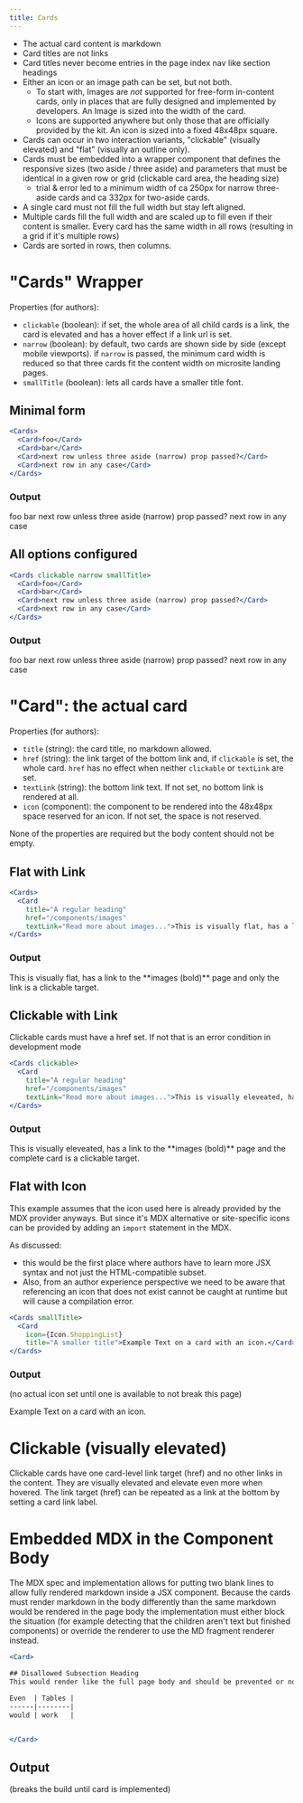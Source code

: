 ```yaml
---
title: Cards
---
```


 * The actual card content is markdown
 * Card titles are not links
 * Card titles never become entries in the page index nav like section headings
 * Either an icon or an image path can be set, but not both.
   * To start with, Images are _not_ supported for free-form in-content cards, only in places that are fully designed and implemented by developers. An Image is sized into the width of the card.
   * Icons are supported anywhere but only those that are officially provided by the kit. An icon is sized into a fixed 48x48px square.
 * Cards can occur in two interaction variants, "clickable" (visually elevated) and "flat" (visually an outline only).
 * Cards must be embedded into a wrapper component that defines the responsive sizes (two aside / three aside) and parameters that must be identical in a given row or grid (clickable card area, the heading size)
   * trial & error led to a minimum width of ca 250px for narrow three-aside cards and ca 332px for two-aside cards.
 * A single card must not fill the full width but stay left aligned.
 * Multiple cards fill the full width and are scaled up to fill even if their content is smaller. Every card has the same width in all rows (resulting in a grid if it's multiple rows)
 * Cards are sorted in rows, then columns.

# "Cards" Wrapper

 Properties (for authors):
 * `clickable` (boolean): if set, the whole area of all child cards is a link, the card is elevated and has a hover effect if a link url is set.
 * `narrow` (boolean): by default, two cards are shown side by side (except mobile viewports). if `narrow` is passed, the minimum card width is reduced so that three cards fit the content width on microsite landing pages.
 * `smallTitle` (boolean): lets all cards have a smaller title font.

## Minimal form

```jsx
<Cards>
  <Card>foo</Card>
  <Card>bar</Card>
  <Card>next row unless three aside (narrow) prop passed?</Card>
  <Card>next row in any case</Card>
</Cards>
```
### Output

<Cards>
  <Card>foo</Card>
  <Card>bar</Card>
  <Card>next row unless three aside (narrow) prop passed?</Card>
  <Card>next row in any case</Card>
</Cards>


## All options configured

```jsx
<Cards clickable narrow smallTitle>
  <Card>foo</Card>
  <Card>bar</Card>
  <Card>next row unless three aside (narrow) prop passed?</Card>
  <Card>next row in any case</Card>
</Cards>
```

### Output

<Cards clickable narrow smallTitle>
  <Card>foo</Card>
  <Card>bar</Card>
  <Card>next row unless three aside (narrow) prop passed?</Card>
  <Card>next row in any case</Card>
</Cards>

# "Card": the actual card

Properties (for authors):
 * `title` (string): the card title, no markdown allowed.
 * `href` (string): the link target of the bottom link and, if `clickable` is set, the whole card. `href` has no effect when neither `clickable` or `textLink` are set.
 * `textLink` (string): the bottom link text. If not set, no bottom link is rendered at all.
 * `icon` (component): the component to be rendered into the 48x48px space reserved for an icon. If not set, the space is not reserved.

None of the properties are required but the body content should not be empty.

## Flat with Link

```jsx
<Cards>
  <Card
    title="A regular heading"
    href="/components/images"
    textLink="Read more about images...">This is visually flat, has a link to the **images (bold)** page and only the link is a clickable target.</Card>
</Cards>
```

### Output

<Cards>
  <Card
    title="A regular heading"
    href="/components/images"
    textLink="Read more about images...">This is visually flat, has a link to the **images (bold)** page and only the link is a clickable target.</Card>
</Cards>

## Clickable with Link

<Info>Clickable cards must have a href set. If not that is an error condition in development mode</Info>

```jsx
<Cards clickable>
  <Card
    title="A regular heading"
    href="/components/images"
    textLink="Read more about images...">This is visually eleveated, has a link to the **images (bold)** page and the complete card is a clickable target.</Card>
</Cards>
```

### Output

<Cards clickable>
  <Card
    title="A regular heading"
    href="/components/images"
    textLink="Read more about images...">This is visually eleveated, has a link to the **images (bold)** page and the complete card is a clickable target.</Card>
</Cards>


## Flat with Icon

This example assumes that the icon used here is already provided by the MDX provider anyways. But since it's MDX alternative or site-specific icons can be provided by adding an `import` statement in the MDX.

<Warning>

As discussed:
 * this would be the first place where authors have to learn more JSX syntax and not just the HTML-compatible subset.
 * Also, from an author experience perspective we need to be aware that referencing an icon that does not exist cannot be caught at runtime but will cause a compilation error.

</Warning>

```jsx
<Cards smallTitle>
  <Card
    icon={Icon.ShoppingList}
    title="A smaller title">Example Text on a card with an icon.</Card>
</Cards>
```

### Output

(no actual icon set until one is available to not break this page)

<Cards smallTitle>
  <Card
    icon={Icon.ShoppingList}
    title="A smaller title">Example Text on a card with an icon.</Card>
</Cards>

# Clickable (visually elevated)

Clickable cards have one card-level link target (href) and no other links in the content.
They are visually elevated and elevate even more when hovered.
The link target (href) can be repeated as a link at the bottom by setting a card link label.

# Embedded MDX in the Component Body

The MDX spec and implementation allows for putting two blank lines to allow fully rendered markdown inside a JSX component. Because the cards must render markdown in the body differently than the same markdown would be rendered in the page body the implementation must either block the situation (for example detecting that the children aren't text but finished components) or override the renderer to use the MD fragment renderer instead.

```jsx
<Card>

## Disallowed Subsection Heading
This would render like the full page body and should be prevented or not done

Even  | Tables |
------|--------|
would | work   |


</Card>
```

## Output

(breaks the build until card is implemented)
